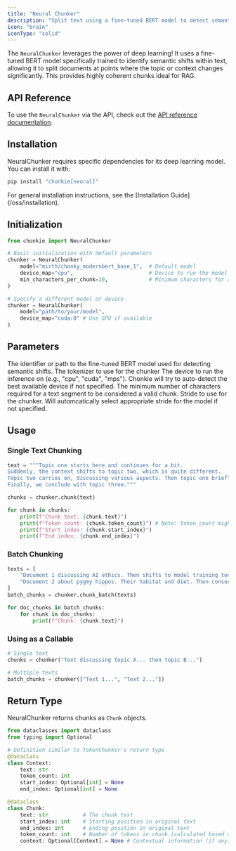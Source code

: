 ```yaml
---
title: "Neural Chunker"
description: "Split text using a fine-tuned BERT model to detect semantic shifts"
icon: "brain"
iconType: "solid"
---
```


The `NeuralChunker` leverages the power of deep learning! It uses a fine-tuned BERT model specifically trained to identify semantic shifts within text, allowing it to split documents at points where the topic or context changes significantly. This provides highly coherent chunks ideal for RAG.

## API Reference

To use the `NeuralChunker` via the API, check out the [API reference documentation](../../api/neural-chunker).

## Installation

NeuralChunker requires specific dependencies for its deep learning model. You can install it with:

```bash
pip install "chonkie[neural]"
```

<Info>
  For general installation instructions, see the [Installation
  Guide](/oss/installation).
</Info>

## Initialization

```python
from chonkie import NeuralChunker

# Basic initialization with default parameters
chunker = NeuralChunker(
    model="mirth/chonky_modernbert_base_1",  # Default model
    device_map="cpu",                        # Device to run the model on ('cpu', 'cuda', etc.)
    min_characters_per_chunk=10,             # Minimum characters for a chunk
)

# Specify a different model or device
chunker = NeuralChunker(
    model="path/to/your/model",
    device_map="cuda:0" # Use GPU if available
)
```

## Parameters

<ParamField path="model" type="str" default="mirth/chonky_modernbert_base_1">
  The identifier or path to the fine-tuned BERT model used for detecting
  semantic shifts.
</ParamField>

<ParamField path="tokenizer" type="Optional[Union[str, Any]]" default="None">
  The tokenizer to use for the chunker
</ParamField>

<ParamField path="device_map" type="str" default="cpu">
  The device to run the inference on (e.g., "cpu", "cuda", "mps"). Chonkie will
  try to auto-detect the best available device if not specified.
</ParamField>

<ParamField path="min_characters_per_chunk" type="int" default="10">
  The minimum number of characters required for a text segment to be considered
  a valid chunk.
</ParamField>

<ParamField path="stride" type="Optional[int]" default="None">
  Stride to use for the chunker. Will automcatically select appropriate stride
  for the model if not specified.
</ParamField>

## Usage

### Single Text Chunking

```python
text = """Topic one starts here and continues for a bit.
Suddenly, the context shifts to topic two, which is quite different.
Topic two carries on, discussing various aspects. Then topic one briefly returns.
Finally, we conclude with topic three."""

chunks = chunker.chunk(text)

for chunk in chunks:
    print(f"Chunk text: {chunk.text}")
    print(f"Token count: {chunk.token_count}") # Note: token_count might be added post-hoc or not available depending on implementation
    print(f"Start index: {chunk.start_index}")
    print(f"End index: {chunk.end_index}")
```

### Batch Chunking

```python
texts = [
    "Document 1 discussing AI ethics. Then shifts to model training techniques.",
    "Document 2 about pygmy hippos. Their habitat and diet. Then conservation efforts."
]
batch_chunks = chunker.chunk_batch(texts)

for doc_chunks in batch_chunks:
    for chunk in doc_chunks:
        print(f"Chunk: {chunk.text}")
```

### Using as a Callable

```python
# Single text
chunks = chunker("Text discussing topic A... then topic B...")

# Multiple texts
batch_chunks = chunker(["Text 1...", "Text 2..."])
```

## Return Type

NeuralChunker returns chunks as `Chunk` objects.

```python
from dataclasses import dataclass
from typing import Optional

# Definition similar to TokenChunker's return type
@dataclass
class Context:
    text: str
    token_count: int
    start_index: Optional[int] = None
    end_index: Optional[int] = None

@dataclass
class Chunk:
    text: str           # The chunk text
    start_index: int    # Starting position in original text
    end_index: int      # Ending position in original text
    token_count: int    # Number of tokens in chunk (calculated based on the tokenizer used)
    context: Optional[Context] = None # Contextual information (if any)
```
